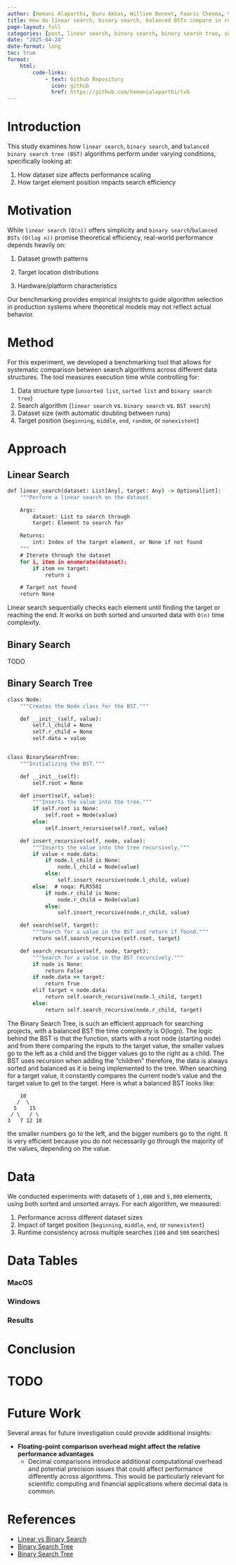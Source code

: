 ```yaml
---
author: [Hemani Alaparthi, Duru Akbas, Williem Bennet, Faaris Cheema, Vivian Potts]
title: How do linear search, binary search, balanced BSTs compare in runtime efficiency across varying dataset sizes and target positions?
page-layout: full
categories: [post, linear search, binary search, binary search tree, search]
date: "2025-04-24"
date-format: long
toc: true
format:
    html:
        code-links:    
            - text: Github Repository
              icon: github
              href: https://github.com/hemanialaparthi/lvb
---
```


# Introduction

This study examines how `linear search`, `binary search`, and `balanced binary search tree (BST)` algorithms perform under varying conditions, specifically looking at:

1. How dataset size affects performance scaling
2. How target element position impacts search efficiency

# Motivation

While `linear search` `(O(n))` offers simplicity and `binary search`/`balanced BSTs` `(O(log n))` promise theoretical efficiency, real-world performance depends heavily on:

1. Dataset growth patterns

2. Target location distributions

3. Hardware/platform characteristics

Our benchmarking provides empirical insights to guide algorithm selection in production systems where theoretical models may not reflect actual behavior.

# Method

For this experiment, we developed a benchmarking tool that allows for systematic comparison between search algorithms across different data structures. The tool measures execution time while controlling for:

1. Data structure type (`unsorted list`, `sorted list` and `binary search tree`)
2. Search algorithm (`linear search` vs. `binary search` vs. `BST search`)
3. Dataset size (with automatic doubling between runs)
4. Target position (`beginning`, `middle`, `end`, `random`, or `nonexistent`)

# Approach

## Linear Search

```cmd
def linear_search(dataset: List[Any], target: Any) -> Optional[int]:
    """Perform a linear search on the dataset.

    Args:
        dataset: List to search through
        target: Element to search for

    Returns:
        int: Index of the target element, or None if not found
    """
    # Iterate through the dataset
    for i, item in enumerate(dataset):
        if item == target:
            return i

    # Target not found
    return None
```

Linear search sequentially checks each element until finding the target or reaching the end. It works on both sorted and unsorted data with `O(n)` time complexity.

## Binary Search

TODO

## Binary Search Tree

```cmd
class Node:
    """Creates the Node class for the BST."""

    def __init__(self, value):
        self.l_child = None
        self.r_child = None
        self.data = value


class BinarySearchTree:
    """Initializing the BST."""

    def __init__(self):
        self.root = None

    def insert(self, value):
        """Inserts the value into the tree."""
        if self.root is None:
            self.root = Node(value)
        else:
            self.insert_recursive(self.root, value)

    def insert_recursive(self, node, value):
        """Inserts the value into the tree recursively."""
        if value < node.data:
            if node.l_child is None:
                node.l_child = Node(value)
            else:
                self.insert_recursive(node.l_child, value)
        else:  # noqa: PLR5501
            if node.r_child is None:
                node.r_child = Node(value)
            else:
                self.insert_recursive(node.r_child, value)

    def search(self, target):
        """Search for a value in the BST and return if found."""
        return self.search_recursive(self.root, target)

    def search_recursive(self, node, target):
        """Search for a value in the BST recursively."""
        if node is None:
            return False
        if node.data == target:
            return True
        elif target < node.data:
            return self.search_recursive(node.l_child, target)
        else:
            return self.search_recursive(node.r_child, target)
```

The Binary Search Tree, is such an efficient approach for searching projects, with a balanced BST the time complexity is O(logn). The logic behind the BST is that the function, starts with a root node (starting node) and from there comparing the inputs to the target value, the smaller values go to the left as a child and the bigger values go to the right as a child. The BST uses recursion when adding the "children" therefore, the data is always sorted and balanced as it is being implemented to the tree. When searching for a target value, it constantly compares the current node's value and the target value to get to the target. Here is what a balanced BST looks like: 

        10
       /  \
      5    15
     / \   / \
    3   7 12 18
the smaller numbers go to the left, and the bigger numbers go to the right. It is very efficient because you do not necessarily go through the majority of the values, depending on the value.

# Data

We conducted experiments with datasets of `1,000` and `5,000` elements, using both sorted and unsorted arrays. For each algorithm, we measured:

1. Performance across different dataset sizes
2. Impact of target position (`beginning`, `middle`, `end`, or `nonexistent`)
3. Runtime consistency across multiple searches (`100` and `500` searches)

# Data Tables

### MacOS

### Windows

### Results

# Conclusion

# TODO

# Future Work

Several areas for future investigation could provide additional insights:

- **Floating-point comparison overhead might affect the relative performance advantages**
    - Decimal comparisons introduce additional computational overhead and potential precision issues that could affect performance differently across algorithms. This would be particularly relevant for scientific computing and financial applications where decimal data is common.

# References

- [Linear vs Binary Search](https://www.geeksforgeeks.org/linear-search-vs-binary-search/)
- [Binary Search Tree](https://www.geeksforgeeks.org/introduction-to-binary-search-tree/)
- [Binary Search Tree](https://www.geeksforgeeks.org/binary-search-tree-set-1-search-and-insertion/)
